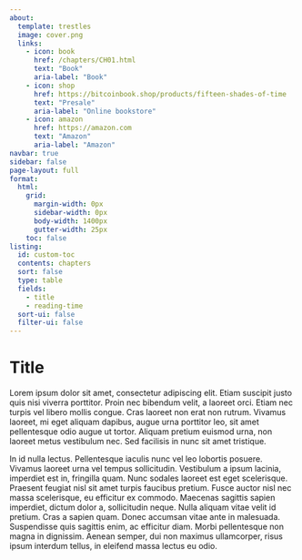 ```yaml
---
about:
  template: trestles
  image: cover.png
  links:
    - icon: book
      href: /chapters/CH01.html
      text: "Book"
      aria-label: "Book"
    - icon: shop
      href: https://bitcoinbook.shop/products/fifteen-shades-of-time
      text: "Presale" 
      aria-label: "Online bookstore"
    - icon: amazon
      href: https://amazon.com
      text: "Amazon"
      aria-label: "Amazon"              
navbar: true
sidebar: false
page-layout: full
format:
  html:
    grid:
      margin-width: 0px
      sidebar-width: 0px
      body-width: 1400px
      gutter-width: 25px
    toc: false
listing:
  id: custom-toc
  contents: chapters
  sort: false
  type: table
  fields:
    - title
    - reading-time
  sort-ui: false
  filter-ui: false
---
```

# Title

Lorem ipsum dolor sit amet, consectetur adipiscing elit. Etiam suscipit justo quis nisi viverra porttitor. Proin nec bibendum velit, a laoreet orci. Etiam nec turpis vel libero mollis congue. Cras laoreet non erat non rutrum. Vivamus laoreet, mi eget aliquam dapibus, augue urna porttitor leo, sit amet pellentesque odio augue ut tortor. Aliquam pretium euismod urna, non laoreet metus vestibulum nec. Sed facilisis in nunc sit amet tristique.

In id nulla lectus. Pellentesque iaculis nunc vel leo lobortis posuere. Vivamus laoreet urna vel tempus sollicitudin. Vestibulum a ipsum lacinia, imperdiet est in, fringilla quam. Nunc sodales laoreet est eget scelerisque. Praesent feugiat nisl sit amet turpis faucibus pretium. Fusce auctor nisl nec massa scelerisque, eu efficitur ex commodo. Maecenas sagittis sapien imperdiet, dictum dolor a, sollicitudin neque. Nulla aliquam vitae velit id pretium. Cras a sapien quam. Donec accumsan vitae ante in malesuada. Suspendisse quis sagittis enim, ac efficitur diam. Morbi pellentesque non magna in dignissim. Aenean semper, dui non maximus ullamcorper, risus ipsum interdum tellus, in eleifend massa lectus eu odio.
